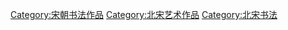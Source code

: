 [[Category:宋朝书法作品|Category:宋朝书法作品]]
[[Category:北宋艺术作品|Category:北宋艺术作品]]
[[Category:北宋书法|Category:北宋书法]]